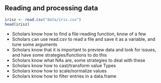 ## Reading and processing data

```r
irisz <- read.csv("data/iris.csv")
head(irisz)
```

* Scholars know how to find a file-reading function, know of a few
* Scholars can use read.csv to read a file and save it as a variable, and tune some arguments
* Scholars know that it is important to preview data and look for issues, and have some strategies/functions to do this
* Scholars know what NAs are, some strategies to deal with these
* Scholars know how to cast/transform value Types
* Scholars know how to scale/normalize values
* Scholars know how to filter entries in a data.frame
